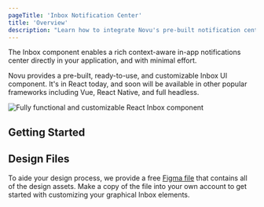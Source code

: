 ```yaml
---
pageTitle: 'Inbox Notification Center'
title: 'Overview'
description: "Learn how to integrate Novu's pre-built notification center component to add real-time in-app notifications to your application."
---
```



The Inbox component enables a rich context-aware in-app notifications center directly in your application, and with minimal effort.

Novu provides a pre-built, ready-to-use, and customizable Inbox UI component. It's in React today, and soon will be available in other popular frameworks including Vue, React Native, and full headless.

<img src="/images/inbox.png" alt="Fully functional and customizable React Inbox component" />

## Getting Started

<Cards>
  <Card
    title="Next.js"
    href="/platform/quickstart/nextjs"
    description="Get started with our pre-built UI component in Next.js"
  />
  <Card
    title="React"
    href="/platform/quickstart/react"
    description="Get started with our pre-built UI component in React"
  />
  <Card
    title="Remix"
    href="/platform/quickstart/remix"
    description="Get started with our pre-built UI component in Remix"
  />
</Cards>

## Design Files

To aide your design process, we provide a free [Figma file](https://www.figma.com/community/file/1425407348374863860) that contains all of the design assets. Make a copy of the file into your own account to get started with customizing your graphical Inbox elements.
